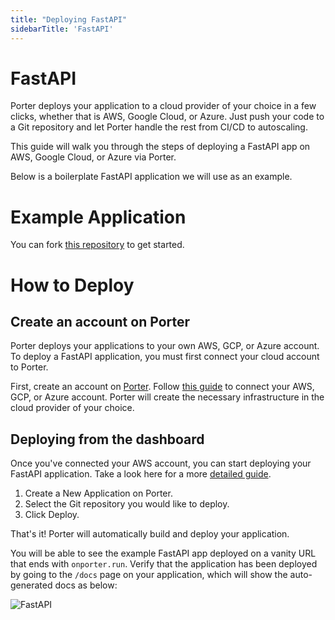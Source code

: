 ```yaml
---
title: "Deploying FastAPI"
sidebarTitle: 'FastAPI'
---
```


# FastAPI

Porter deploys your application to a cloud provider of your choice in a few clicks, whether that is AWS, Google Cloud, or Azure. 
Just push your code to a Git repository and let Porter handle the rest from CI/CD to autoscaling.

This guide will walk you through the steps of deploying a FastAPI app on AWS, Google Cloud, or Azure via Porter.

Below is a boilerplate FastAPI application we will use as an example.

# Example Application

You can fork [this repository](https://github.com/porter-dev/fastapi-example) to get started.

# How to Deploy

## Create an account on Porter

Porter deploys your applications to your own AWS, GCP, or Azure account. To deploy a FastAPI application, you must first connect your cloud account to Porter.

First, create an account on [Porter](https://dashboard.getporter.dev). Follow [this guide](/standard/getting-started/provisioning-on-aws) to connect your AWS, GCP, or Azure account. 
Porter will create the necessary infrastructure in the cloud provider of your choice.

## Deploying from the dashboard

Once you've connected your AWS account, you can start deploying your FastAPI application. Take a look here for a more [detailed guide](https://docs.porter.run/standard/getting-started/deploy-overview).

1. Create a New Application on Porter.
2. Select the Git repository you would like to deploy.
3. Click Deploy.

That's it! Porter will automatically build and deploy your application.

You will be able to see the example FastAPI app deployed on a vanity URL that ends with `onporter.run`. Verify that the application has been deployed by going to the `/docs` page on your application, which will show the auto-generated docs as below:

![FastAPI](/images/language-specific-guides/fastapi.png)